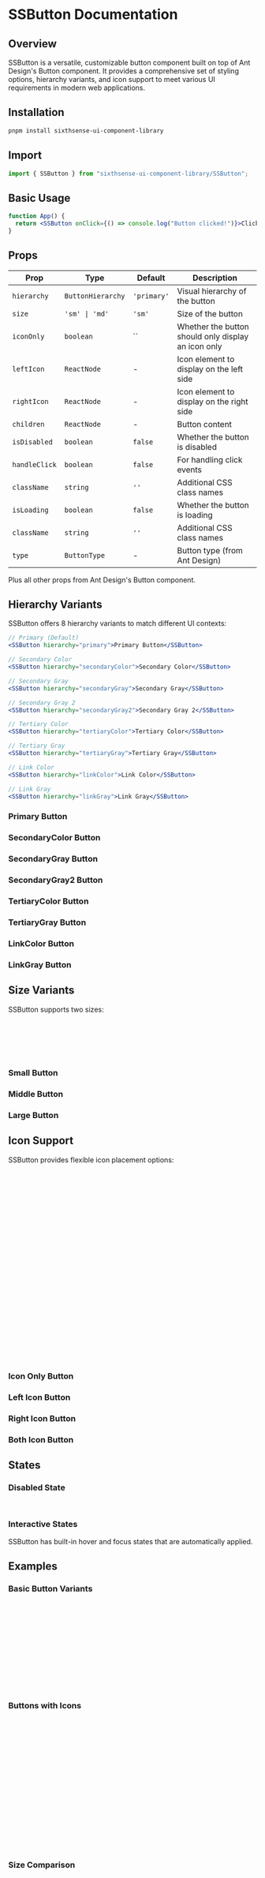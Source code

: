 

# SSButton Documentation

## Overview

SSButton is a versatile, customizable button component built on top of Ant Design's Button component. It provides a comprehensive set of styling options, hierarchy variants, and icon support to meet various UI requirements in modern web applications.

## Installation

```bash
pnpm install sixthsense-ui-component-library
```

## Import

```jsx
import { SSButton } from "sixthsense-ui-component-library/SSButton";
```

## Basic Usage

```jsx
function App() {
  return <SSButton onClick={() => console.log("Button clicked!")}>Click Me</SSButton>;
}
```

## Props

| Prop          | Type              | Default     | Description                                         |
| ------------- | ----------------- | ----------- | --------------------------------------------------- |
| `hierarchy`   | `ButtonHierarchy` | `'primary'` | Visual hierarchy of the button                      |
| `size`        | `'sm' \| 'md'`    | `'sm'`      | Size of the button                                  |
| `iconOnly`    | `boolean`         | ``          | Whether the button should only display an icon only |
| `leftIcon`    | `ReactNode`       | -           | Icon element to display on the left side            |
| `rightIcon`   | `ReactNode`       | -           | Icon element to display on the right side           |
| `children`    | `ReactNode`       | -           | Button content                                      |
| `isDisabled`  | `boolean`         | `false`     | Whether the button is disabled                      |
| `handleClick` | `boolean`         | `false`     | For handling click events                           |
| `className`   | `string`          | `''`        | Additional CSS class names                          |
| `isLoading`   | `boolean`         | `false`     | Whether the button is loading                       |
| `className`   | `string`          | `''`        | Additional CSS class names                          |
| `type`        | `ButtonType`      | -           | Button type (from Ant Design)                       |

Plus all other props from Ant Design's Button component.

## Hierarchy Variants

SSButton offers 8 hierarchy variants to match different UI contexts:

```jsx
// Primary (Default)
<SSButton hierarchy="primary">Primary Button</SSButton>

// Secondary Color
<SSButton hierarchy="secondaryColor">Secondary Color</SSButton>

// Secondary Gray
<SSButton hierarchy="secondaryGray">Secondary Gray</SSButton>

// Secondary Gray 2
<SSButton hierarchy="secondaryGray2">Secondary Gray 2</SSButton>

// Tertiary Color
<SSButton hierarchy="tertiaryColor">Tertiary Color</SSButton>

// Tertiary Gray
<SSButton hierarchy="tertiaryGray">Tertiary Gray</SSButton>

// Link Color
<SSButton hierarchy="linkColor">Link Color</SSButton>

// Link Gray
<SSButton hierarchy="linkGray">Link Gray</SSButton>
```

### Primary Button

<Canvas of={ButtonStories.Primary} />

### SecondaryColor Button

<Canvas of={ButtonStories.SecondaryColor} />

### SecondaryGray Button

<Canvas of={ButtonStories.SecondaryGray} />

### SecondaryGray2 Button

<Canvas of={ButtonStories.SecondaryGray2} />

### TertiaryColor Button

<Canvas of={ButtonStories.TertiaryColor} />

### TertiaryGray Button

<Canvas of={ButtonStories.TertiaryGray} />

### LinkColor Button

<Canvas of={ButtonStories.LinkColor} />

### LinkGray Button

<Canvas of={ButtonStories.LinkGray} />

## Size Variants

SSButton supports two sizes:

```jsx
// Small (Default)
<SSButton size="sm">Small Button</SSButton>

// Medium
<SSButton size="md">Medium Button</SSButton>
```

### Small Button

<Canvas of={ButtonStories.SmallButton} />

### Middle Button

<Canvas of={ButtonStories.MiddleButton} />

### Large Button

<Canvas of={ButtonStories.LargeButton} />

## Icon Support

SSButton provides flexible icon placement options:

```jsx
import { UserOutlined, ArrowRightOutlined } from '@ant-design/icons';

// Left Icon
<SSButton leftIcon={<UserOutlined />}>
  With Left Icon
</SSButton>

// Right Icon
<SSButton rightIcon={<ArrowRightOutlined />}>
  With Right Icon
</SSButton>

// Both Icons
<SSButton
  leftIcon={<UserOutlined />}
  rightIcon={<ArrowRightOutlined />}
>
  Both Icons
</SSButton>

// Icon Only
<SSButton
  iconOnly={true}
  leftIcon={<UserOutlined />}
  aria-label="User profile"
/>
```

### Icon Only Button

<Canvas of={ButtonStories.IconOnlyButton} />

### Left Icon Button

<Canvas of={ButtonStories.LeftIconButton} />

### Right Icon Button

<Canvas of={ButtonStories.RightIconButton} />

### Both Icon Button

<Canvas of={ButtonStories.IconBothSideButton} />

## States

### Disabled State

```jsx
<SSButton disabled>Disabled Button</SSButton>
```

### Interactive States

SSButton has built-in hover and focus states that are automatically applied.

## Examples

### Basic Button Variants

```jsx
import { SSButton } from "sixthsense-ui-component-library/SSButton";

function ButtonVariants() {
  return (
    <div className="flex gap-4">
      <SSButton hierarchy="primary">Primary</SSButton>
      <SSButton hierarchy="secondaryColor">Secondary</SSButton>
      <SSButton hierarchy="tertiaryColor">Tertiary</SSButton>
      <SSButton hierarchy="linkColor">Link</SSButton>
    </div>
  );
}
```

### Buttons with Icons

```jsx
import { DownloadOutlined, SearchOutlined, UserOutlined } from "@ant-design/icons";
import { SSButton } from "sixthsense-ui-component-library/SSButton";

function IconButtons() {
  return (
    <div className="flex gap-4">
      <SSButton leftIcon={<DownloadOutlined />}>Download</SSButton>

      <SSButton rightIcon={<UserOutlined />}>Profile</SSButton>

      <SSButton leftIcon={<SearchOutlined />} hierarchy="secondaryColor">
        Search
      </SSButton>

      <SSButton iconOnly icon={<DownloadOutlined />} aria-label="Download" />
    </div>
  );
}
```

### Size Comparison

```jsx
import { DownloadOutlined } from "@ant-design/icons";
import { SSButton } from "sixthsense-ui-component-library/SSButton";

function ButtonSizes() {
  return (
    <div className="flex items-center gap-4">
      <SSButton size="sm" leftIcon={<DownloadOutlined />}>
        Small Button
      </SSButton>

      <SSButton size="md" leftIcon={<DownloadOutlined />}>
        Medium Button
      </SSButton>
    </div>
  );
}
```

### Form Submission Example

```jsx
import { CloseOutlined, SaveOutlined } from "@ant-design/icons";
import { SSButton } from "sixthsense-ui-component-library/SSButton";

function FormActions() {
  return (
    <div className="flex justify-end gap-4 mt-6">
      <SSButton
        hierarchy="secondaryGray"
        iconOnly={true}
        leftIcon={<CloseOutlined />}
        onClick={() => console.log("Cancel clicked")}
      >
        Cancel
      </SSButton>

      <SSButton
        hierarchy="primary"
        iconOnly={true}
        leftIcon={<SaveOutlined />}
        onClick={() => console.log("Save clicked")}
      >
        Save Changes
      </SSButton>
    </div>
  );
}
```

### Custom Styling with Tailwind

```jsx
import { SSButton } from "sixthsense-ui-component-library/SSButton";

function CustomStyledButtons() {
  return (
    <div className="flex gap-4">
      <SSButton className="bg-purple-600 hover:bg-purple-700 text-white">Custom Purple</SSButton>

      <SSButton className="bg-transparent border border-green-500 text-green-500 hover:bg-green-50">
        Custom Green
      </SSButton>

      <SSButton className="bg-gradient-to-r from-pink-500 to-orange-500 hover:from-pink-600 hover:to-orange-600 text-white">
        Gradient Button
      </SSButton>
    </div>
  );
}
```

### Loading State

```jsx
import { LoadingOutlined } from "@ant-design/icons";
import { SSButton } from "sixthsense-ui-component-library/SSButton";
import { useState } from "react";

function LoadingButton() {
  const [loading, setLoading] = useState(false);

  const handleClick = () => {
    setLoading(true);
    setTimeout(() => setLoading(false), 2000);
  };

  return (
    <SSButton
      loading={loading}
      onClick={handleClick}
      leftIcon={loading ? <LoadingOutlined /> : null}
    >
      {loading ? "Processing..." : "Submit"}
    </SSButton>
  );
}
```

### Button Group Example

```jsx
import { LeftOutlined, RightOutlined } from "@ant-design/icons";
import { SSButton } from "sixthsense-ui-component-library/SSButton";

function PaginationButtons() {
  return (
    <div className="flex gap-2">
      <SSButton
        hierarchy="secondaryGray"
        leftIcon={<LeftOutlined />}
        iconOnly={true}
        aria-label="Previous page"
      />

      <SSButton hierarchy="secondaryGray">1</SSButton>
      <SSButton hierarchy="primary">2</SSButton>
      <SSButton hierarchy="secondaryGray">3</SSButton>

      <SSButton
        hierarchy="secondaryGray"
        leftIcon={<RightOutlined />}
        iconOnly={true}
        aria-label="Next page"
      />
    </div>
  );
}
```

<Meta of={ButtonStories} />
